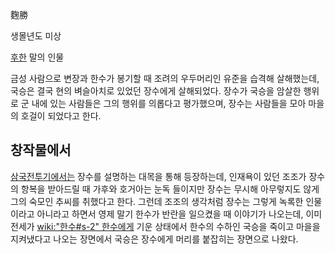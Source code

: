 麴勝

생몰년도 미상

[[후한]] 말의 인물

금성 사람으로 변장과 한수가 봉기할 때 조려의 우두머리인 유준을 습격해 살해했는데, 국승은 결국 현의 벼슬아치로 있었던 장수에게 살해되었다. 장수가 국승을 암살한 행위로 군 내에 있는 사람들은 그의 행위를 의롭다고 평가했으며, 장수는 사람들을 모아 마을의 호걸이 되었다고 한다.

== 창작물에서 ==
[[삼국전투기]]에서는 장수를 설명하는 대목을 통해 등장하는데, 인재욕이 있던 조조가 장수의 항복을 받아드릴 때 가후와 호거아는 눈독 들이지만 장수는 무시해 아무렇지도 않게 그의 숙모인 추씨를 취했다고 한다. 그런데 조조의 생각처럼 장수는 그렇게 녹록한 인물이라고 아니라고 하면서 영제 말기 한수가 반란을 일으켰을 때 이야기가 나오는데, 이미 전세가 [[wiki:"한수#s-2" 한수]]에게 기운 상태에서 한수의 수하인 국승을 죽이고 마을을 지켜냈다고 나오는 장면에서 국승은 장수에게 머리를 붙잡히는 장면으로 나왔다. 
